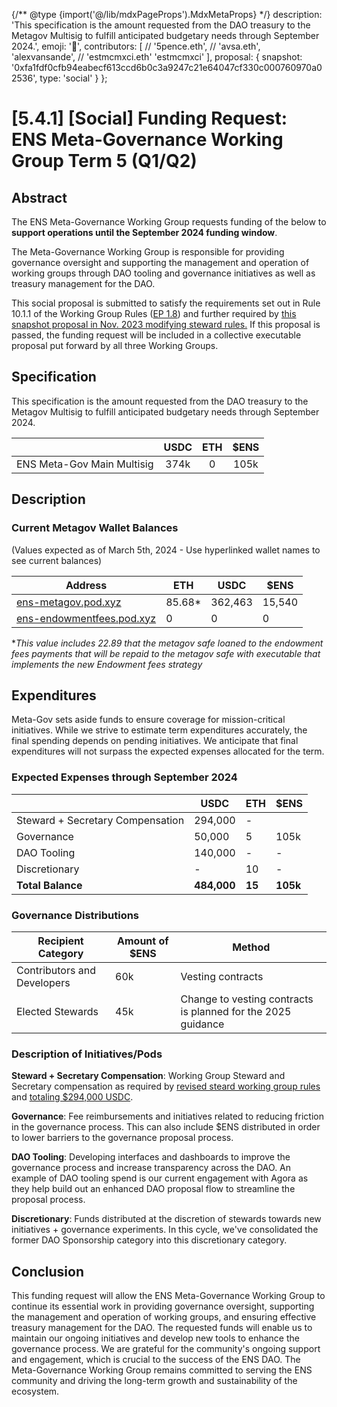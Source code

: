 {/** @type {import('@/lib/mdxPageProps').MdxMetaProps} */}
    description: 'This specification is the amount requested from the DAO treasury to the Metagov Multisig to fulfill anticipated budgetary needs through September 2024.',
    emoji: '📖',
    contributors: [
        // '5pence.eth', 
        // 'avsa.eth',
        'alexvansande',
        // 'estmcmxci.eth'
        'estmcmxci'
    ],
    proposal: {
        snapshot: '0xfa1fdf0cfb94eabecf613ccd6b0c3a9247c21e64047cf330c000760970a02536',
        type: 'social'
    }
};

# [5.4.1] [Social] Funding Request: ENS Meta-Governance Working Group Term 5 (Q1/Q2)

## Abstract

The ENS Meta-Governance Working Group requests funding of the below to **support operations until the September 2024 funding window**. 

The Meta-Governance Working Group is responsible for providing governance oversight and supporting the management and operation of working groups through DAO tooling and governance initiatives as well as treasury management for the DAO. 

This social proposal is submitted to satisfy the requirements set out in Rule 10.1.1 of the Working Group Rules ([EP 1.8](https://docs.ens.domains/v/governance/governance-proposals/term-1/ep12-working-group-rules)) and further required by [this snapshot proposal in Nov. 2023 modifying steward rules.](https://snapshot.org/#/ens.eth/proposal/0x26a5c8dec547837495707e70446d1e7cd874a91f75753c602998f6e70083a266) If this proposal is passed, the funding request will be included in a collective executable proposal put forward by all three Working Groups.

## Specification

This specification is the amount requested from the DAO treasury to the Metagov Multisig to fulfill anticipated budgetary needs through September 2024.

|     | USDC | ETH | $ENS |
| --- |:----:|:---:|:----:|
| ENS Meta-Gov Main Multisig | 374k	| 0 | 105k |

## Description

### Current Metagov Wallet Balances

(Values expected as of March 5th, 2024 - Use hyperlinked wallet names to see current balances)

| Address                                                                                              | ETH    | USDC    | $ENS   |
| ---------------------------------------------------------------------------------------------------- | ------ | ------- | ------ |
| [ens-metagov.pod.xyz](https://etherscan.io/address/0x91c32893216dE3eA0a55ABb9851f581d4503d39b)       | 85.68* | 362,463 | 15,540 |
| [ens-endowmentfees.pod.xyz](https://etherscan.io/address/0x83DD97A584C4aD50015f7aA6B48bf4970A056d8f) | 0      | 0       | 0      |

**This value includes 22.89 that the metagov safe loaned to the endowment fees payments that will be repaid to the metagov safe with executable that implements the new Endowment fees strategy*

## Expenditures

Meta-Gov sets aside funds to ensure coverage for mission-critical initiatives. While we strive to estimate term expenditures accurately, the final spending depends on pending initiatives. We anticipate that final expenditures will not surpass the expected expenses allocated for the term.

### Expected Expenses through September 2024

|                                  | USDC        | ETH | $ENS  |
| -------------------------------- | ----------- | --- | ----- |
| Steward + Secretary Compensation | 294,000     | -   |       |
| Governance                       | 50,000      | 5   | 105k  |
| DAO Tooling                      | 140,000     | -   | -     |
| Discretionary                    | -           | 10  | -     |
| **Total Balance**                | **484,000** | **15** | **105k** |

### Governance Distributions

| Recipient Category          | Amount of $ENS | Method                                                               |
| --------------------------- | -------------- | -------------------------------------------------------------------- |
| Contributors and Developers | 60k            | Vesting contracts                                                    |
| Elected Stewards            | 45k            | Change to vesting contracts is planned for the 2025 guidance |

### Description of Initiatives/Pods

**Steward + Secretary Compensation**: Working Group Steward and Secretary compensation as required by [revised steard working group rules](https://snapshot.org/#/ens.eth/proposal/0x26a5c8dec547837495707e70446d1e7cd874a91f75753c602998f6e70083a266) and [totaling $294,000 USDC](https://discuss.ens.domains/t/ens-dao-steward-compensation/18063).

**Governance**: Fee reimbursements and initiatives related to reducing friction in the governance process. This can also include $ENS distributed in order to lower barriers to the governance proposal process.

**DAO Tooling**: Developing interfaces and dashboards to improve the governance process and increase transparency across the DAO. An example of DAO tooling spend is our current engagement with Agora as they help build out an enhanced DAO proposal flow to streamline the proposal process.

**Discretionary**: Funds distributed at the discretion of stewards towards new initiatives + governance experiments. In this cycle, we've consolidated the former DAO Sponsorship category into this discretionary category.
 
## Conclusion

This funding request will allow the ENS Meta-Governance Working Group to continue its essential work in providing governance oversight, supporting the management and operation of working groups, and ensuring effective treasury management for the DAO. The requested funds will enable us to maintain our ongoing initiatives and develop new tools to enhance the governance process. We are grateful for the community's ongoing support and engagement, which is crucial to the success of the ENS DAO. The Meta-Governance Working Group remains committed to serving the ENS community and driving the long-term growth and sustainability of the ecosystem.
